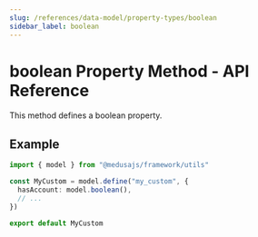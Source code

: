 ```yaml
---
slug: /references/data-model/property-types/boolean
sidebar_label: boolean
---
```



# boolean Property Method - API Reference

This method defines a boolean property.

## Example

```ts
import { model } from "@medusajs/framework/utils"

const MyCustom = model.define("my_custom", {
  hasAccount: model.boolean(),
  // ...
})

export default MyCustom
```
